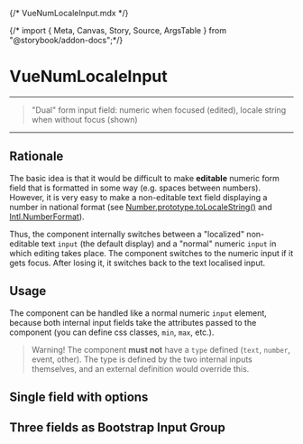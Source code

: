{/* VueNumLocaleInput.mdx */}

{/* import { Meta, Canvas, Story, Source, ArgsTable } from "@storybook/addon-docs";*/}




<Meta of={VueNumLocaleInputStories} />

# VueNumLocaleInput

---

> "Dual" form input field: numeric when focused (edited), locale string when without focus (shown)

---

## Rationale

The basic idea is that it would be difficult to make **editable** numeric form field that is formatted in some way (e.g. spaces between numbers). However, it is very easy to make a non-editable text field displaying a number in national format (see [Number.prototype.toLocaleString()](https://developer.mozilla.org/en-US/docs/Web/JavaScript/Reference/Global_Objects/Number/toLocaleString) and [Intl.NumberFormat](https://developer.mozilla.org/en-US/docs/Web/JavaScript/Reference/Global_Objects/Intl/NumberFormat)).

Thus, the component internally switches between a "localized" non-editable text `input` (the default display) and a "normal" numeric `input` in which editing takes place. The component switches to the numeric input if it gets focus. After losing it, it switches back to the text localised input.

## Usage

The component can be handled like a normal numeric `input` element, because both internal input fields take the attributes passed to the component (you can define css classes, `min`, `max`, etc.).

> Warning! The component **must not** have a `type` defined (`text`, `number`, event, other). The type is defined by the two internal inputs themselves, and an external definition would override this.

## Single field with options

<Canvas of={VueNumLocaleInputStories.SingleFieldWithOptions} />

## Three fields as Bootstrap Input Group

<Canvas of={VueNumLocaleInputStories.ThreeFieldsBootstraped} />
